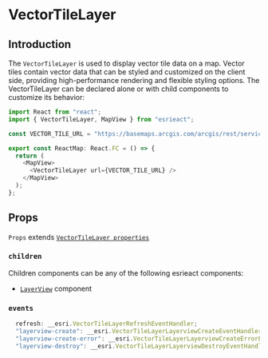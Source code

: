 # VectorTileLayer

## Introduction

The `VectorTileLayer` is used to display vector tile data on a map. Vector tiles contain vector data that can be styled and customized on the client side, providing high-performance rendering and flexible styling options. The VectorTileLayer can be declared alone or with child components to customize its behavior:

```ts
import React from "react";
import { VectorTileLayer, MapView } from "esrieact";

const VECTOR_TILE_URL = "https://basemaps.arcgis.com/arcgis/rest/services/World_Basemap_v2/VectorTileServer";

export const ReactMap: React.FC = () => {
  return (
    <MapView>
      <VectorTileLayer url={VECTOR_TILE_URL} />
    </MapView>
  );
};
```

## Props

`Props` extends [`VectorTileLayer properties`](https://developers.arcgis.com/javascript/latest/api-reference/esri-layers-VectorTileLayer.html#properties-summary)

### `children`

Children components can be any of the following esrieact components:

- [`LayerView`](/layer-views) component

### `events`

```ts
  refresh: __esri.VectorTileLayerRefreshEventHandler;
  "layerview-create": __esri.VectorTileLayerLayerviewCreateEventHandler;
  "layerview-create-error": __esri.VectorTileLayerLayerviewCreateErrorEventHandler;
  "layerview-destroy": __esri.VectorTileLayerLayerviewDestroyEventHandler;
```
